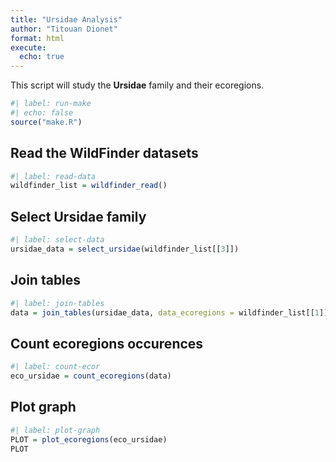 ```yaml
---
title: "Ursidae Analysis"
author: "Titouan Dionet"
format: html
execute: 
  echo: true
---
```


This script will study the **Ursidae** family and their ecoregions.
```r
#| label: run-make
#| echo: false
source("make.R")
```


## Read the WildFinder datasets

```r
#| label: read-data
wildfinder_list = wildfinder_read()
```

## Select Ursidae family

```r
#| label: select-data
ursidae_data = select_ursidae(wildfinder_list[[3]])
```

## Join tables

```r
#| label: join-tables
data = join_tables(ursidae_data, data_ecoregions = wildfinder_list[[1]], data_ecor_spec = wildfinder_list[[2]])
```

## Count ecoregions occurences

```r
#| label: count-ecor
eco_ursidae = count_ecoregions(data)
```

## Plot graph

```r
#| label: plot-graph
PLOT = plot_ecoregions(eco_ursidae)
PLOT
```
